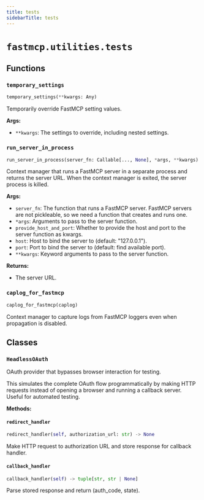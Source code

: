 ```yaml
---
title: tests
sidebarTitle: tests
---
```


# `fastmcp.utilities.tests`

## Functions

### `temporary_settings` <sup><a href="https://github.com/saintx/fastmcp/blob/main/src/fastmcp/utilities/tests.py#L25" target="_blank"><Icon icon="github" style="width: 14px; height: 14px;" /></a></sup>

```python
temporary_settings(**kwargs: Any)
```


Temporarily override FastMCP setting values.

**Args:**
- `**kwargs`: The settings to override, including nested settings.


### `run_server_in_process` <sup><a href="https://github.com/saintx/fastmcp/blob/main/src/fastmcp/utilities/tests.py#L75" target="_blank"><Icon icon="github" style="width: 14px; height: 14px;" /></a></sup>

```python
run_server_in_process(server_fn: Callable[..., None], *args, **kwargs) -> Generator[str, None, None]
```


Context manager that runs a FastMCP server in a separate process and
returns the server URL. When the context manager is exited, the server process is killed.

**Args:**
- `server_fn`: The function that runs a FastMCP server. FastMCP servers are
not pickleable, so we need a function that creates and runs one.
- `*args`: Arguments to pass to the server function.
- `provide_host_and_port`: Whether to provide the host and port to the server function as kwargs.
- `host`: Host to bind the server to (default\: "127.0.0.1").
- `port`: Port to bind the server to (default\: find available port).
- `**kwargs`: Keyword arguments to pass to the server function.

**Returns:**
- The server URL.


### `caplog_for_fastmcp` <sup><a href="https://github.com/saintx/fastmcp/blob/main/src/fastmcp/utilities/tests.py#L141" target="_blank"><Icon icon="github" style="width: 14px; height: 14px;" /></a></sup>

```python
caplog_for_fastmcp(caplog)
```


Context manager to capture logs from FastMCP loggers even when propagation is disabled.


## Classes

### `HeadlessOAuth` <sup><a href="https://github.com/saintx/fastmcp/blob/main/src/fastmcp/utilities/tests.py#L152" target="_blank"><Icon icon="github" style="width: 14px; height: 14px;" /></a></sup>


OAuth provider that bypasses browser interaction for testing.

This simulates the complete OAuth flow programmatically by making HTTP requests
instead of opening a browser and running a callback server. Useful for automated testing.


**Methods:**

#### `redirect_handler` <sup><a href="https://github.com/saintx/fastmcp/blob/main/src/fastmcp/utilities/tests.py#L165" target="_blank"><Icon icon="github" style="width: 14px; height: 14px;" /></a></sup>

```python
redirect_handler(self, authorization_url: str) -> None
```

Make HTTP request to authorization URL and store response for callback handler.


#### `callback_handler` <sup><a href="https://github.com/saintx/fastmcp/blob/main/src/fastmcp/utilities/tests.py#L171" target="_blank"><Icon icon="github" style="width: 14px; height: 14px;" /></a></sup>

```python
callback_handler(self) -> tuple[str, str | None]
```

Parse stored response and return (auth_code, state).

